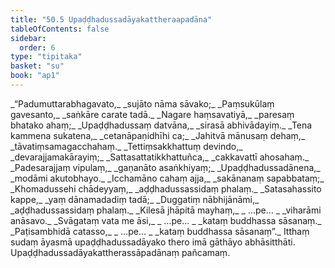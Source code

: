 ```yaml
---
title: "50.5 Upaḍḍhadussadāyakattheraapadāna"
tableOfContents: false
sidebar:
  order: 6
type: "tipitaka"
basket: "su"
book: "ap1"
---
```



<DynamicBreadcrumb />

<Division number="31" book="ap1">

<Paragraph number="6468" type="verses" book="ap1">
_“Padumuttarabhagavato,_  
_sujāto nāma sāvako;_  
_Paṃsukūlaṃ gavesanto,_  
_saṅkāre carate tadā._  

</Paragraph>

</Division>
<Division number="32" book="ap1">

<Paragraph number="6469" type="verses" book="ap1">
_Nagare haṃsavatiyā,_  
_paresaṃ bhatako ahaṃ;_  
_Upaḍḍhadussaṃ datvāna,_  
_sirasā abhivādayiṃ._  

</Paragraph>

</Division>
<Division number="33" book="ap1">

<Paragraph number="6470" type="verses" book="ap1">
_Tena kammena sukatena,_  
_cetanāpaṇidhīhi ca;_  
_Jahitvā mānusaṃ dehaṃ,_  
_tāvatiṃsamagacchahaṃ._  

</Paragraph>

</Division>
<Division number="34" book="ap1">

<Paragraph number="6471" type="verses" book="ap1">
_Tettiṃsakkhattuṃ devindo,_  
_devarajjamakārayiṃ;_  
_Sattasattatikkhattuñca,_  
_cakkavattī ahosahaṃ._  

</Paragraph>

</Division>
<Division number="35" book="ap1">

<Paragraph number="6472" type="verses" book="ap1">
_Padesarajjaṃ vipulaṃ,_  
_gaṇanāto asaṅkhiyaṃ;_  
_Upaḍḍhadussadānena,_  
_modāmi akutobhayo._  

</Paragraph>

</Division>
<Division number="36" book="ap1">

<Paragraph number="6473" type="verses" book="ap1">
_Icchamāno cahaṃ ajja,_  
_sakānanaṃ sapabbataṃ;_  
_Khomadussehi chādeyyaṃ,_  
_aḍḍhadussassidaṃ phalaṃ._  

</Paragraph>

</Division>
<Division number="37" book="ap1">

<Paragraph number="6474" type="verses" book="ap1">
_Satasahassito kappe,_  
_yaṃ dānamadadiṃ tadā;_  
_Duggatiṃ nābhijānāmi,_  
_aḍḍhadussassidaṃ phalaṃ._  

</Paragraph>

</Division>
<Division number="38" book="ap1">

<Paragraph number="6475" type="verses" book="ap1">
_Kilesā jhāpitā mayhaṃ,_  
_ …pe… _  
_viharāmi anāsavo._  

</Paragraph>

</Division>
<Division number="39" book="ap1">

<Paragraph number="6476" type="verses" book="ap1">
_Svāgataṃ vata me āsi,_  
_ …pe… _  
_kataṃ buddhassa sāsanaṃ._  

</Paragraph>

</Division>
<Division number="40" book="ap1">

<Paragraph number="6477" type="verses" book="ap1">
_Paṭisambhidā catasso,_  
_ …pe… _  
_kataṃ buddhassa sāsanaṃ”._  

</Paragraph>

<Paragraph number="6478" book="ap1">
Itthaṃ sudaṃ āyasmā upaḍḍhadussadāyako thero imā gāthāyo abhāsitthāti.

</Paragraph>
</Division>

<Paragraph number="6479" type="center" book="ap1">
Upaḍḍhadussadāyakattherassāpadānaṃ pañcamaṃ.
</Paragraph>